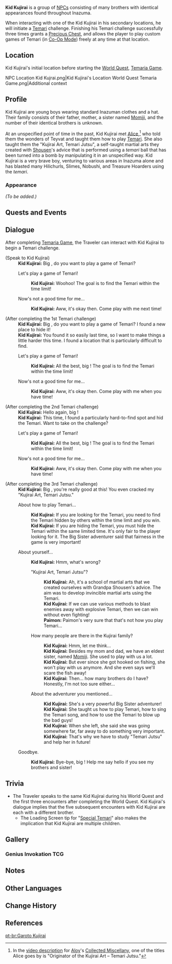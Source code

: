 {{Meta
<!-- REMOVE THIS TEMPLATE AFTER ADDING MISSING INFO -->
|missing_NPC_profile  = yes
}}
{{Character Infobox
|type             = Open-World NPC
|image            = NPC Kid Kujirai.png
|realname         = 
|region           = Inazuma
|location         = Inazuma
|affiliation      = Kujirai Clan
|title            = 
|sibling          = Kujirai Momiji
|voiceEN          = 
|voiceCN          = 
|voiceJP          = [http://amuleto.jp/talents/akagiharuna.html Akagi Haruna ({{ja|赤木 春菜}})]<ref>Twitter: [https://twitter.com/hal7_yh JP VA's Profile]</ref>
}}
'''Kid Kujirai''' {{Lang|ja=鯨井坊や|ja_rm=Kujirai-bouya}} is a group of [[NPC]]s consisting of many brothers with identical appearances found throughout Inazuma.

When interacting with one of the Kid Kujirai in his secondary locations, he will initiate a [[Temari]] challenge. Finishing his Temari challenge successfully three times grants a [[Precious Chest]], and allows the player to play custom games of Temari (in [[Co-Op Mode]]) freely at any time at that location.

==Location==
Kid Kujirai's initial location before starting the [[World Quest]], [[Temaria Game]].
<gallery>
NPC Location Kid Kujrai.png|Kid Kujirai's Location
World Quest Temaria Game.png|Additional context
</gallery>

==Profile==
<!-- detailed story/lore information goes here -->
Kid Kujirai are young boys wearing standard Inazuman clothes and a hat. Their family consists of their father, mother, a sister named [[Kujirai Momiji|Momiji]], and the number of their identical brothers is unknown.

At an unspecified point of time in the past, Kid Kujirai met [[Alice]],<ref group="Note">In the [https://youtu.be/bx2aWuUjxnE video description] for [[Aloy]]'s [[Collected Miscellany]], one of the titles Alice goes by is "Originator of the Kujirai Art – Temari Jutsu."</ref> who told them the wonders of Teyvat and taught them how to play [[Temari]]. She also taught them the "Kujirai Art, Temari Jutsu", a self-taught martial arts they created with [[Shousen]]'s advice that is performed using a ''temari'' ball that has been turned into a bomb by manipulating it in an unspecified way. Kid Kujirai is a very brave boy, venturing to various areas in Inazuma alone and has blasted many Hilichurls, Slimes, Nobushi, and Treasure Hoarders using the ''temari''.

===Appearance===
''(To be added.)''

==Quests and Events==
{{Quests and Events}}

==Dialogue==
After completing [[Temaria Game]], the Traveler can interact with Kid Kujirai to begin a Temari challenge.
{{Dialogue Start}}
;(Speak to Kid Kujirai)
:'''Kid Kujirai:''' Big {{MC|bro|sis|mc=1}}, do you want to play a game of Temari?
:{{DIcon}} Let's play a game of Temari!
::'''Kid Kujirai:''' Woohoo! The goal is to find the Temari within the time limit!
:{{DIcon}} Now's not a good time for me...
::'''Kid Kujirai:''' Aww, it's okay then. Come play with me next time!

;(After completing the 1st Temari challenge)
:'''Kid Kujirai:''' Big {{MC|bro|sis|mc=1}}, do you want to play a game of Temari? I found a new place to hide it!
:'''Kid Kujirai:''' You found it so easily last time, so I want to make things a little harder this time. I found a location that is particularly difficult to find.
:{{DIcon}} Let's play a game of Temari!
::'''Kid Kujirai:''' All the best, big {{MC|bro|sis|mc=1}}! The goal is to find the Temari within the time limit!
:{{DIcon}} Now's not a good time for me...
::'''Kid Kujirai:''' Aww, it's okay then. Come play with me when you have time!

;(After completing the 2nd Temari challenge)
:'''Kid Kujirai:''' Hello again, big {{MC|bro|sis|mc=1}}!
:'''Kid Kujirai:''' This time, I found a particularly hard-to-find spot and hid the Temari. Want to take on the challenge?
:{{DIcon}} Let's play a game of Temari!
::'''Kid Kujirai:''' All the best, big {{MC|bro|sis|mc=1}}! The goal is to find the Temari within the time limit!
:{{DIcon}} Now's not a good time for me...
::'''Kid Kujirai:''' Aww, it's okay then. Come play with me when you have time!

;(After completing the 3rd Temari challenge)
:'''Kid Kujirai:''' Big {{MC|bro|sis|mc=1}}, you're really good at this! You even cracked my "Kujirai Art, Temari Jutsu."
:{{DIcon}} About how to play Temari...
::'''Kid Kujirai:''' If you are looking for the Temari, you need to find the Temari hidden by others within the time limit and you win.
::'''Kid Kujirai:''' If you are hiding the Temari, you must hide the Temari within the same limited time. It's only fair to the player looking for it. The Big Sister adventurer said that fairness in the game is very important!
:{{DIcon}} About yourself...
::'''Kid Kujirai:''' Hmm, what's wrong?
::{{DIcon}} "Kujirai Art, Temari Jutsu"?
:::'''Kid Kujirai:''' Ah, it's a school of martial arts that we created ourselves with Grandpa Shousen's advice. The aim was to develop invincible martial arts using the Temari.
:::'''Kid Kujirai:''' If we can use various methods to blast enemies away with explosive Temari, then we can win without even fighting!
:::'''Paimon:''' Paimon's very sure that that's not how you play Temari...
::{{DIcon}} How many people are there in the Kujirai family?
:::'''Kid Kujirai:''' Hmm, let me think...
:::'''Kid Kujirai:''' Besides my mom and dad, we have an eldest sister, named [[Kujirai Momiji|Momiji]]. She used to play with us a lot.
:::'''Kid Kujirai:''' But ever since she got hooked on fishing, she won't play with us anymore. And she even says we'll scare the fish away!
:::'''Kid Kujirai:''' Then... how many brothers do I have? Honestly, I'm not too sure either...
::{{DIcon}} About the adventurer you mentioned...
:::'''Kid Kujirai:''' She's a very powerful Big Sister adventurer!
:::'''Kid Kujirai:''' She taught us how to play Temari, how to sing the Temari song, and how to use the Temari to blow up the bad guys!
:::'''Kid Kujirai:''' When she left, she said she was going somewhere far, far away to do something very important.
:::'''Kid Kujirai:''' That's why we have to study "Temari Jutsu" and help her in future!
:{{DIcon}} Goodbye.
::'''Kid Kujirai:''' Bye-bye, big {{MC|bro|sis|mc=1}}! Help me say hello if you see my brothers and sister!
{{Dialogue End}}

==Trivia==
* The Traveler speaks to the same Kid Kujirai during his World Quest and the first three encounters after completing the World Quest. Kid Kujirai's dialogue implies that the five subsequent encounters with Kid Kujirai are each with a different brother.
** The Loading Screen tip for "[[Loading Screen#Special Temari|Special Temari]]" also makes the implication that Kid Kujirai are multiple children.

==Gallery==
===Genius Invokation TCG===
{{Genius Invokation TCG Cards by Featured Gallery}}

==Notes==
{{Reflist|note=1}}

==Other Languages==
{{Other Languages
|en      = Kid Kujirai
|zhs     = 鲸井小弟
|zhs_rm  = Jīngjǐng-xiǎodì
|zht     = 鯨井小弟
|zht_rm  = Jīngjǐng-xiǎodì
|zh_tl   = Little Brother Kujirai
|ja      = 鯨井坊や
|ja_rm   = Kujirai-bouya
|ja_tl   = Boy Kujirai
|ko      = 쿠지라이
|ko_tl   = Kujirai
|es      = Pequeño Kujirai
|es_tl   = Little Kujirai
|fr      = Petit Kujirai
|fr_tl   = Little Kujirai
|ru      = Малыш Кудзирай
|ru_tl   = Little Kid Kujirai
|th      = Kid Kujirai
|vi      = {{tt|Tiểu Đệ|小弟}} Kujirai
|vi_tl   = 
|de      = Kleiner Kujirai
|de_tl   = Little Kujirai
|id      = Kid Kujirai
|pt      = Garoto Kujirai
|pt_tl   = 
|tr      = Küçük Kujirai
|tr_tl   = Little Kujirai
|it      = Piccolo Kujirai
|it_tl   = Little Kujirai
}}

==Change History==
{{Change History|2.0}}

==References==
{{Reflist}}

[[pt-br:Garoto Kujirai]]